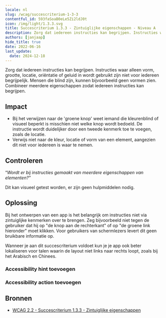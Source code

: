 ```yaml
---
locale: nl
slug: /wcag/succescriterium-1-3-3
contentful_id: 593faSoaB0eLe5Zi2ldJ0t
icon: /img/light/1.3.3.svg
title: Succescriterium 1.3.3 - Zintuiglijke eigenschappen - Niveau A
description: Zorg dat iedereen instructies kan begrijpen. Instructies waar alleen vorm, grootte, locatie, oriëntatie of geluid in wordt gebruikt zijn niet voor iedereen begrijpelijk. Mensen die blind zijn, kunnen bijvoorbeeld geen vormen zien. Combineer meerdere eigenschappen zodat iedereen instructies kan begrijpen.
authors: [janjaap]
hide_title: true
date: 2022-06-16
last_update:
  date: 2024-12-18
---
```


<Hero
  title="Zintuiglijke eigenschappen"
  image="/img/light/1.3.3.svg"
  alt="WCAG 1.3.3 icon"
  prefix="Succescriterium 1.3.3"
  suffix="Niveau A"
/>

Zorg dat iedereen instructies kan begrijpen. Instructies waar alleen vorm, grootte, locatie, oriëntatie of geluid in wordt gebruikt zijn niet voor iedereen begrijpelijk. Mensen die blind zijn, kunnen bijvoorbeeld geen vormen zien. Combineer meerdere eigenschappen zodat iedereen instructies kan begrijpen.

## Impact

- Bij het verwijzen naar de 'groene knop' weet iemand die kleurenblind of visueel beperkt is misschien niet welke knop wordt bedoeld. De instructie wordt duidelijker door een tweede kenmerk toe te voegen, zoals de locatie.
- Verwijs niet naar de kleur, locatie of vorm van een element, aangezien dit niet voor iedereen is waar te nemen.

## Controleren

“*Wordt er bij instructies gemaakt van meerdere eigenschappen van elementen?”*

Dit kan visueel getest worden, er zijn geen hulpmiddelen nodig.

## Oplossing

Bij het ontwerpen van een app is het belangrijk om instructies niet via zintuiglijke kenmerken over te brengen. Zeg bijvoorbeeld niet tegen de gebruiker dat hij op "de knop aan de rechterkant" of op "de groene link hieronder" moet klikken. Voor gebruikers van schermlezers levert dit geen bruikbare informatie op.

Wanneer je aan dit succescriterium voldoet kun je je app ook beter lokaliseren voor talen waarin de layout niet links naar rechts loopt, zoals bij het Arabisch en Chinees.

### Accessibility hint toevoegen

<CodeSample id="accessibility-hint" locale="nl"/>

### Accessibility action toevoegen

<CodeSample id="accessibility-action" locale="nl"/>

## Bronnen

- [WCAG 2.2 - Succescriterium 1.3.3 - Zintuiglijke eigenschappen](https://www.w3.org/Translations/WCAG22-nl/#zintuiglijke-eigenschappen)
